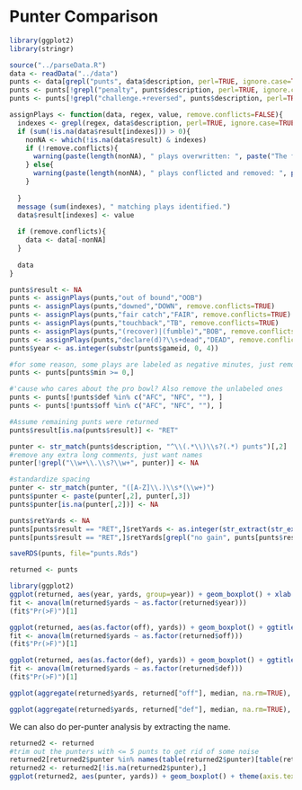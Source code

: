 Punter Comparison
========================================================

```r
library(ggplot2)
library(stringr)

source("../parseData.R")
data <- readData("../data")
punts <- data[grepl("punts", data$description, perl=TRUE, ignore.case=TRUE),]
punts <- punts[!grepl("penalty", punts$description, perl=TRUE, ignore.case=TRUE),]
punts <- punts[!grepl("challenge.+reversed", punts$description, perl=TRUE, ignore.case=TRUE),]

assignPlays <- function(data, regex, value, remove.conflicts=FALSE){
  indexes <- grepl(regex, data$description, perl=TRUE, ignore.case=TRUE)
  if (sum(!is.na(data$result[indexes])) > 0){
    nonNA <- which(!is.na(data$result) & indexes)    
    if (!remove.conflicts){
      warning(paste(length(nonNA), " plays overwritten: ", paste("The following play was already labeled '", data$result[nonNA] ,"': (", nonNA, ")", data$description[nonNA], sep=""), sep=""))
    } else{
      warning(paste(length(nonNA), " plays conflicted and removed: ", paste("The following play was already labeled '", data$result[nonNA] ,"': (", nonNA, ")", data$description[nonNA], sep=""), sep=""))
    }
    
  }
  message (sum(indexes), " matching plays identified.")
  data$result[indexes] <- value
  
  if (remove.conflicts){
    data <- data[-nonNA]
  }
  
  data
}

punts$result <- NA
punts <- assignPlays(punts,"out of bound","OOB")
punts <- assignPlays(punts,"downed","DOWN", remove.conflicts=TRUE)
punts <- assignPlays(punts,"fair catch","FAIR", remove.conflicts=TRUE)
punts <- assignPlays(punts,"touchback","TB", remove.conflicts=TRUE)
punts <- assignPlays(punts,"(recover)|(fumble)","BOB", remove.conflicts=TRUE)
punts <- assignPlays(punts,"declare(d)?\\s+dead","DEAD", remove.conflicts=TRUE)
punts$year <- as.integer(substr(punts$gameid, 0, 4))

#for some reason, some plays are labeled as negative minutes, just remove for now.
punts <- punts[punts$min >= 0,]

#'cause who cares about the pro bowl? Also remove the unlabeled ones
punts <- punts[!punts$def %in% c("AFC", "NFC", ""), ]
punts <- punts[!punts$off %in% c("AFC", "NFC", ""), ]

#Assume remaining punts were returned
punts$result[is.na(punts$result)] <- "RET"

punter <- str_match(punts$description, "^\\(.*\\)\\s?(.*) punts")[,2]
#remove any extra long comments, just want names
punter[!grepl("\\w+\\.\\s?\\w+", punter)] <- NA

#standardize spacing
punter <- str_match(punter, "([A-Z]\\.)\\s*(\\w+)")
punts$punter <- paste(punter[,2], punter[,3])
punts$punter[is.na(punter[,2])] <- NA

punts$retYards <- NA
punts[punts$result == "RET",]$retYards <- as.integer(str_extract(str_extract(punts[punts$result=="RET",]$description, "for .* yard(s)?"), "\\d+"))
punts[punts$result == "RET",]$retYards[grepl("no gain", punts[punts$result == "RET",]$description)] <- 0

saveRDS(punts, file="punts.Rds")
```


```r
returned <- punts

library(ggplot2)
ggplot(returned, aes(year, yards, group=year)) + geom_boxplot() + xlab ("Season") + ggtitle("Average Punt Return per Season")
fit <- anova(lm(returned$yards ~ as.factor(returned$year)))
(fit$"Pr(>F)")[1]

ggplot(returned, aes(as.factor(off), yards)) + geom_boxplot() + ggtitle("Yards Given Up on Punt by Team") + xlab("Punting Team") + theme(axis.text.x = element_text(vjust=0.5,angle=90))
fit <- anova(lm(returned$yards ~ as.factor(returned$off)))
(fit$"Pr(>F)")[1]

ggplot(returned, aes(as.factor(def), yards)) + geom_boxplot() + ggtitle("Yards Gained on Punt Return by Team")  + xlab("Return Team") + theme(axis.text.x = element_text(vjust=0.5,angle=90))
fit <- anova(lm(returned$yards ~ as.factor(returned$def)))
(fit$"Pr(>F)")[1]

ggplot(aggregate(returned$yards, returned["off"], median, na.rm=TRUE), aes(off, x)) + geom_bar(stat="identity") + ggtitle("Average Yards Given Up on Punt") + xlab("Punting Team") + ylab("Yards") + theme(axis.text.x = element_text(vjust=0.5,angle=90))

ggplot(aggregate(returned$yards, returned["def"], median, na.rm=TRUE), aes(def, x)) + geom_bar(stat="identity")  + ggtitle("Average Yards Gained on Punt Return") + xlab("Return Team") + ylab("Yards") + theme(axis.text.x = element_text(vjust=0.5,angle=90))
```

We can also do per-punter analysis by extracting the name.

```r
returned2 <- returned
#trim out the punters with <= 5 punts to get rid of some noise
returned2[returned2$punter %in% names(table(returned2$punter)[table(returned2$punter) <= 10]), "punter"] <- NA 
returned2 <- returned2[!is.na(returned2$punter),]
ggplot(returned2, aes(punter, yards)) + geom_boxplot() + theme(axis.text.x = element_text(vjust=0.5,angle=90))

```